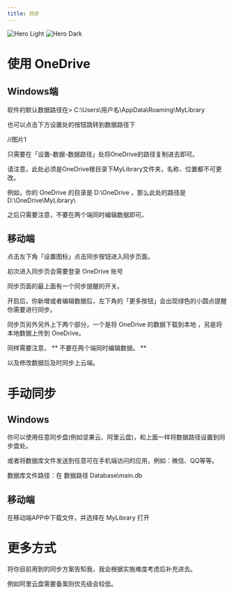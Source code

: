 ```yaml
---
title: 同步
---
```


<img
  className="block dark:hidden"
  src="/images/hero-light.svg"
  alt="Hero Light"
/>
<img
  className="hidden dark:block"
  src="/images/hero-dark.svg"
  alt="Hero Dark"
/>

# 使用 OneDrive


## Windows端

软件的默认数据路径在> C:\Users\用户名\AppData\Roaming\MyLibrary

也可以点击下方设置处的按钮跳转到数据路径下

//图片1

只需要在「设置-数据-数据路径」处将OneDrive的路径复制进去即可。

请注意，此处必须是OneDrive根目录下MyLibrary文件夹，名称、位置都不可更改。

例如，你的 OneDrive 的目录是 D:\OneDrive ，那么此处的路径是 D:\OneDrive\MyLibrary\ 

之后只需要注意，不要在两个端同时编辑数据即可。

## 移动端

点击左下角「设置图标」点击同步按钮进入同步页面。

初次进入同步页会需要登录 OneDrive 账号

同步页面的最上面有一个同步提醒的开关。

开启后，你新增或者编辑数据后，左下角的「更多按钮」会出现绿色的小圆点提醒你需要进行同步。

同步页另外另外上下两个部分，一个是将 OneDrive 的数据下载到本地 ，另是将本地数据上传到 OneDrive。

同样需要注意， ** 不要在两个端同时编辑数据。 **

以及修改数据后及时同步上云端。

# 手动同步

## Windows

你可以使用任意同步盘(例如坚果云、阿里云盘)，和上面一样将数据路径设置到同步盘处。

或者将数据库文件发送到任意可在手机端访问的应用，例如：微信、QQ等等。

数据库文件路径：在 数据路径 Database\main.db

## 移动端

在移动端APP中下载文件，并选择在 MyLibrary 打开

# 更多方式

将你目前用到的同步方案告知我，我会根据实施难度考虑后补充进去。

例如阿里云盘需要备案则优先级会较低。